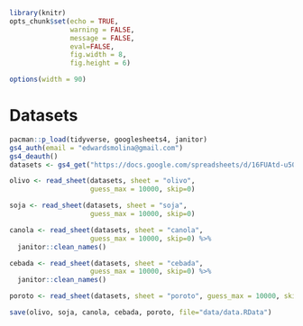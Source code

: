```r
library(knitr)
opts_chunk$set(echo = TRUE, 
               warning = FALSE, 
               message = FALSE, 
               eval=FALSE, 
               fig.width = 8,
               fig.height = 6)

options(width = 90)
```

# Datasets {-}

```r
pacman::p_load(tidyverse, googlesheets4, janitor)
gs4_auth(email = "edwardsmolina@gmail.com")
gs4_deauth()
datasets <- gs4_get("https://docs.google.com/spreadsheets/d/16FUAtd-u50sU2si0Ot7j9Ueou7qwlGt5t9NkAdKwlBM/edit?usp=sharing")
```

```r
olivo <- read_sheet(datasets, sheet = "olivo", 
                    guess_max = 10000, skip=0) 
```

```r
soja <- read_sheet(datasets, sheet = "soja", 
                    guess_max = 10000, skip=0) 
```

```r
canola <- read_sheet(datasets, sheet = "canola", 
                    guess_max = 10000, skip=0) %>% 
  janitor::clean_names() 
```

```r
cebada <- read_sheet(datasets, sheet = "cebada", 
                    guess_max = 10000, skip=0) %>% 
  janitor::clean_names() 
```

```r
poroto <- read_sheet(datasets, sheet = "poroto", guess_max = 10000, skip=0)
```

```r
save(olivo, soja, canola, cebada, poroto, file="data/data.RData")
```
